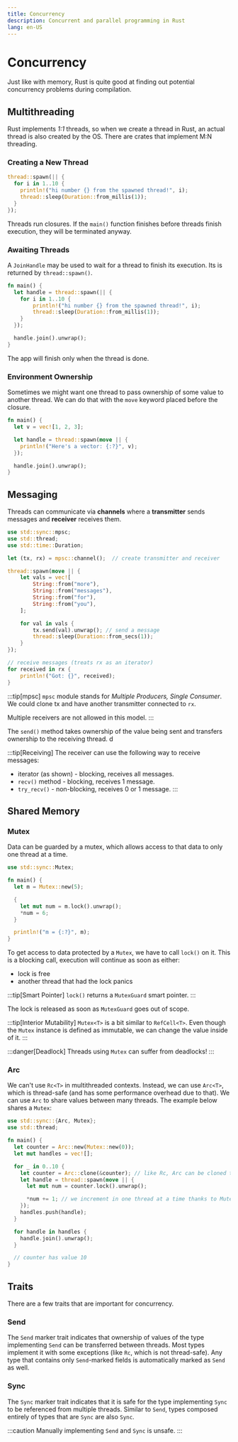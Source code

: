 ```yaml
---
title: Concurrency
description: Concurrent and parallel programming in Rust
lang: en-US
---
```



# Concurrency

Just like with memory, Rust is quite good at finding out potential concurrency
problems during compilation.

## Multithreading

Rust implements *1:1* threads, so when we create a thread in Rust, an actual
thread is also created by the OS. There are crates that implement M:N
threading.

### Creating a New Thread

```rust
thread::spawn(|| {
  for i in 1..10 {
    println!("hi number {} from the spawned thread!", i);
    thread::sleep(Duration::from_millis(1));
  }
});
```

Threads run closures. If the `main()` function finishes before threads finish
execution, they will be terminated anyway.

### Awaiting Threads

A `JoinHandle` may be used to wait for a thread to finish its execution. Its is
returned by `thread::spawn()`.

```rust
fn main() {
  let handle = thread::spawn(|| {
    for i in 1..10 {
        println!("hi number {} from the spawned thread!", i);
        thread::sleep(Duration::from_millis(1));
    }
  });

  handle.join().unwrap();
}
```

The app will finish only when the thread is done.

### Environment Ownership

Sometimes we might want one thread to pass ownership of some value to another
thread. We can do that with the `move` keyword placed before the closure.

```rust
fn main() {
  let v = vec![1, 2, 3];

  let handle = thread::spawn(move || {
    println!("Here's a vector: {:?}", v);
  });

  handle.join().unwrap();
}
```

## Messaging

Threads can communicate via **channels** where a **transmitter** sends messages
and **receiver** receives them.

```rust
use std::sync::mpsc;
use std::thread;
use std::time::Duration;

let (tx, rx) = mpsc::channel();  // create transmitter and receiver

thread::spawn(move || {
    let vals = vec![
        String::from("more"),
        String::from("messages"),
        String::from("for"),
        String::from("you"),
    ];

    for val in vals {
        tx.send(val).unwrap(); // send a message
        thread::sleep(Duration::from_secs(1));
    }
});

// receive messages (treats rx as an iterator)
for received in rx {
    println!("Got: {}", received);
}
```

:::tip[mpsc]
`mpsc` module stands for *Multiple Producers, Single Consumer*.
We could clone tx and have another transmitter connected to `rx`.

Multiple receivers are not allowed in this model.
:::

The `send()` method takes ownership of the value being sent and transfers
ownership to the receiving thread.    d

:::tip[Receiving]
The receiver can use the following way to receive messages:

- iterator (as shown) - blocking, receives all messages.
- `recv()` method - blocking, receives 1 message.
- `try_recv()` - non-blocking, receives 0 or 1 message.
:::

## Shared Memory

### Mutex

Data can be guarded by a mutex, which allows access to that data to only one 
thread at a time.

```rust
use std::sync::Mutex;

fn main() {
  let m = Mutex::new(5);

  {
    let mut num = m.lock().unwrap();
    *num = 6;
  }

  println!("m = {:?}", m);
}
```

To get access to data protected by a `Mutex`, we have to call `lock()` on it.
This is a blocking call, execution will continue as soon as either:

- lock is free
- another thread that had the lock panics

:::tip[Smart Pointer]
`lock()` returns a `MutexGuard` smart pointer.
:::

The lock is released as soon as `MutexGuard` goes out of scope.

:::tip[Interior Mutability]
`Mutex<T>` is a bit similar to `RefCell<T>`. Even though the `Mutex` instance is
defined as immutable, we can change the value inside of it.
:::

:::danger[Deadlock]
Threads using `Mutex` can suffer from deadlocks!
:::

### Arc

We can't use `Rc<T>` in multithreaded contexts. Instead, we can use `Arc<T>`, which
is thread-safe (and has some performance overhead due to that).
We can use `Arc` to share values between many threads. The example below shares a `Mutex`:

```rust
use std::sync::{Arc, Mutex};
use std::thread;

fn main() {
  let counter = Arc::new(Mutex::new(0));
  let mut handles = vec![];

  for _ in 0..10 {
    let counter = Arc::clone(&counter); // like Rc, Arc can be cloned to copy ownership to the value
    let handle = thread::spawn(move || {
      let mut num = counter.lock().unwrap();

      *num += 1; // we increment in one thread at a time thanks to Mutex
    });
    handles.push(handle);
  }

  for handle in handles {
    handle.join().unwrap();
  }

  // counter has value 10
}
```

## Traits

There are a few traits that are important for concurrency.

### Send

The `Send` marker trait indicates that ownership of values of the type
implementing `Send` can be transferred between threads. Most types implement it
with some exceptions (like `Rc`, which is not thread-safe). Any type that
contains only `Send`-marked fields is automatically marked as `Send` as well.

### Sync

The `Sync` marker trait indicates that it is safe for the type implementing
`Sync` to be referenced from multiple threads. Similar to `Send`, types composed
entirely of types that are `Sync` are also `Sync`.

:::caution
Manually implementing `Send` and `Sync` is unsafe.
:::